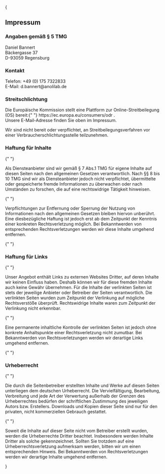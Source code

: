 
{
<section className="relative container mx-auto py-12 mx-auto space-y-8 overflow-hidden">
    <Prose>
        <h1>Impressum</h1>
        <h3>Angaben gem&auml;&szlig; &sect; 5 TMG</h3>
        <p>
            Daniel Bannert
            <br />
            Bäckergasse 37
            <br />
            D-93059 Regensburg
        </p>
        <h3>Kontakt</h3>
        <p>
            Telefon: +49 (0) 175 7322833
            <br />
            E-Mail: d.bannert@anolilab.de
        </p>
        <h3>Streitschlichtung</h3>
        <p>
            Die Europ&auml;ische Kommission stellt eine Plattform zur Online-Streitbeilegung (OS) bereit:{" "}
            <Anchor href="https://ec.europa.eu/consumers/odr" target="_blank" rel="noopener noreferrer">
                https://ec.europa.eu/consumers/odr
            </Anchor>
            .<br /> Unsere E-Mail-Adresse finden Sie oben im Impressum.
        </p>
        <p>Wir sind nicht bereit oder verpflichtet, an Streitbeilegungsverfahren vor einer Verbraucherschlichtungsstelle teilzunehmen.</p>
        <h3>Haftung f&uuml;r Inhalte</h3>{" "}
        <p>
            Als Diensteanbieter sind wir gem&auml;&szlig; &sect; 7 Abs.1 TMG f&uuml;r eigene Inhalte auf diesen Seiten nach den allgemeinen Gesetzen verantwortlich.
            Nach &sect;&sect; 8 bis 10 TMG sind wir als Diensteanbieter jedoch nicht verpflichtet, &uuml;bermittelte oder gespeicherte fremde Informationen zu
            &uuml;berwachen oder nach Umst&auml;nden zu forschen, die auf eine rechtswidrige T&auml;tigkeit hinweisen.
        </p>{" "}
        <p>
            Verpflichtungen zur Entfernung oder Sperrung der Nutzung von Informationen nach den allgemeinen Gesetzen bleiben hiervon unber&uuml;hrt. Eine
            diesbez&uuml;gliche Haftung ist jedoch erst ab dem Zeitpunkt der Kenntnis einer konkreten Rechtsverletzung m&ouml;glich. Bei Bekanntwerden von
            entsprechenden Rechtsverletzungen werden wir diese Inhalte umgehend entfernen.
        </p>{" "}
        <h3>Haftung f&uuml;r Links</h3>{" "}
        <p>
            Unser Angebot enth&auml;lt Links zu externen Websites Dritter, auf deren Inhalte wir keinen Einfluss haben. Deshalb k&ouml;nnen wir f&uuml;r diese
            fremden Inhalte auch keine Gew&auml;hr &uuml;bernehmen. F&uuml;r die Inhalte der verlinkten Seiten ist stets der jeweilige Anbieter oder Betreiber der
            Seiten verantwortlich. Die verlinkten Seiten wurden zum Zeitpunkt der Verlinkung auf m&ouml;gliche Rechtsverst&ouml;&szlig;e &uuml;berpr&uuml;ft.
            Rechtswidrige Inhalte waren zum Zeitpunkt der Verlinkung nicht erkennbar.
        </p>{" "}
        <p>
            Eine permanente inhaltliche Kontrolle der verlinkten Seiten ist jedoch ohne konkrete Anhaltspunkte einer Rechtsverletzung nicht zumutbar. Bei
            Bekanntwerden von Rechtsverletzungen werden wir derartige Links umgehend entfernen.
        </p>{" "}
        <h3>Urheberrecht</h3>{" "}
        <p>
            Die durch die Seitenbetreiber erstellten Inhalte und Werke auf diesen Seiten unterliegen dem deutschen Urheberrecht. Die Vervielf&auml;ltigung,
            Bearbeitung, Verbreitung und jede Art der Verwertung au&szlig;erhalb der Grenzen des Urheberrechtes bed&uuml;rfen der schriftlichen Zustimmung des
            jeweiligen Autors bzw. Erstellers. Downloads und Kopien dieser Seite sind nur f&uuml;r den privaten, nicht kommerziellen Gebrauch gestattet.
        </p>{" "}
        <p>
            Soweit die Inhalte auf dieser Seite nicht vom Betreiber erstellt wurden, werden die Urheberrechte Dritter beachtet. Insbesondere werden Inhalte Dritter
            als solche gekennzeichnet. Sollten Sie trotzdem auf eine Urheberrechtsverletzung aufmerksam werden, bitten wir um einen entsprechenden Hinweis. Bei
            Bekanntwerden von Rechtsverletzungen werden wir derartige Inhalte umgehend entfernen.
        </p>
    </Prose>
</section>
}
